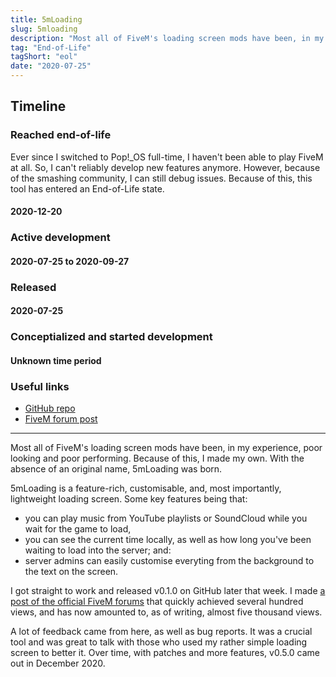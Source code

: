 ```yaml
---
title: 5mLoading
slug: 5mloading
description: "Most all of FiveM's loading screen mods have been, in my experience, poor looking and poor performing. Because of this, I made my own."
tag: "End-of-Life"
tagShort: "eol"
date: "2020-07-25"
---
```


<h2>Timeline</h2>
<section id="timeline">
  <section className="eol">
    <h3>Reached end-of-life</h3>
    <p>
      Ever since I switched to Pop!_OS full-time, I haven&apos;t been able to play FiveM at all. So, I can&apos;t reliably develop new features anymore. However, because of the smashing community, I can still debug issues. Because of this, this tool has entered an End-of-Life state.
    </p>
    <h4 className="minor">2020-12-20</h4>
  </section>
  <section className="active">
    <h3>Active development</h3>
    <h4 className="minor">2020-07-25 to 2020-09-27</h4>
  </section>
  <section className="released">
    <h3>Released</h3>
    <h4 className="minor">2020-07-25</h4>
  </section>
  <section className="progress">
    <h3>Conceptialized and started development</h3>
    <h4 className="minor">Unknown time period</h4>
  </section>
</section>

### Useful links
- [GitHub repo](https://github.com/doamatto/5m_loading)
- [FiveM forum post](https://forum.cfx.re/t/release-5mloading-yet-another-loading-screen/1459768)

---

Most all of FiveM's loading screen mods have been, in my experience, poor looking and poor performing. Because of this, I made my own. With the absence of an original name, 5mLoading was born.

5mLoading is a feature-rich, customisable, and, most importantly, lightweight loading screen. Some key features being that:
- you can play music from YouTube playlists or SoundCloud while you wait for the game to load,
- you can see the current time locally, as well as how long you've been waiting to load into the server; and:
- server admins can easily customise everyting from the background to the text on the screen.

I got straight to work and released v0.1.0 on GitHub later that week. I made [a post of the official FiveM forums](https://forum.cfx.re/t/release-5mloading-yet-another-loading-screen/1459768) that quickly achieved several hundred views, and has now amounted to, as of writing, almost five thousand views.

A lot of feedback came from here, as well as bug reports. It was a crucial tool and was great to talk with those who used my rather simple loading screen to better it. Over time, with patches and more features, v0.5.0 came out in December 2020.
